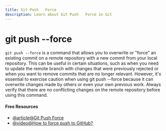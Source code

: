 ```yaml
---
title: Git Push   Force
description: Learn about Git Push   Force in Git
---
```


# git push --force

`git push --force` is a command that allows you to overwrite or "force" an existing commit on a remote repository with a new commit from your local repository. This can be useful in certain situations, such as when you need to update the remote branch with changes that were previously rejected or when you want to remove commits that are no longer relevant. However, it's essential to exercise caution when using git push --force because it can overwrite changes made by others or even your own previous work. Always verify that there are no conflicting changes on the remote repository before using this command.

#### Free Resources

- [@article@Git Push Force](https://www.gitkraken.com/learn/git/problems/git-push-force)
- [@video@How to force push to GitHub?](https://www.youtube.com/watch?v=wgXbfLn-zkI)

<Outlet path="3-git-branching/remote/git-push---force" />
